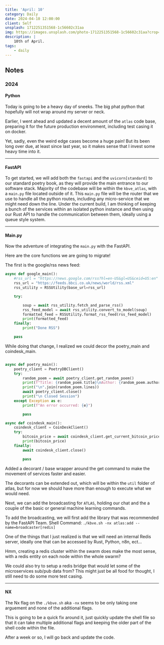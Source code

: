 ```yaml
---
title: 'April: 10'
category: Daily
date: 2024-04-10 12:00:00
client: Self
unsplash: 1712251351568-1c56602c31aa
img: https://images.unsplash.com/photo-1712251351568-1c56602c31aa?crop=entropy&cs=srgb&fm=jpg&ixid=MnwzNjM5Nzd8MHwxfHJhbmRvbXx8fHx8fHx8fDE2ODE3NDg2ODY&ixlib=rb-4.0.3&q=85
description: |
    10th of April.
tags:
    - daily
---
```




<MDXJS>

## Notes

</MDXJS>


<MDXJS>

### 2024

<MDXJS>

#### Python

Today is going to be a heavy day of sneeks.
The big phat python that hopefully will not wrap around my server or neck.

Earlier, I went ahead and updated a decent amount of the `atlas` code base, preparing it for the future production environment, including test casing it on docker.

Yet, sadly, even the weird edge cases become a huge pain! But its been long over due, at least since last year, so it makes sense that I invest some heavy time into it.

</MDXJS>

---

<MDXJS>

#### FastAPI

To get started, we will add both the `fastapi` and the `uvicorn[standard]` to our standard poetry book, as they will provide the main entrance to our software stack.
Majority of the codebase will be within the `kbve_atlas`, with a `main.py` file located outside of it.
This `main.py` file will be the router that we use to handle all the python routes, including any micro-service that we might need down the line.
Under the current build, I am thinking of keeping a bunch of the services within an isolated python instance and then using our Rust API to handle the communication between them, ideally using a queue style system.

</MDXJS>

---

<MDXJS>

#### Main.py

Now the adventure of integrating the `main.py` with the FastAPI.

Here are the core functions we are going to migrate!

The first is the google/rss news feed:

```python
async def google_main():
    #rss_url = "https://news.google.com/rss?hl=en-US&gl=US&ceid=US:en"
    rss_url = "https://feeds.bbci.co.uk/news/world/rss.xml"
    rss_utility = RSSUtility(base_url=rss_url)

    try:

        soup = await rss_utility.fetch_and_parse_rss()
        rss_feed_model = await rss_utility.convert_to_model(soup)
        formatted_feed = RSSUtility.format_rss_feed(rss_feed_model)
        print(formatted_feed)
    finally:
        print("Done RSS")

    pass
```

While doing that change, I realized we could decor the poetry_main and coindesk_main.

```python

async def poetry_main():
    poetry_client = PoetryDBClient()
    try:
        random_poem = await poetry_client.get_random_poem()
        print(f"Title: {random_poem.title}\nAuthor: {random_poem.author}\n")
        print("\n".join(random_poem.lines))
        await poetry_client.close()
        print("\n Closed Session")
    except Exception as e:
        print(f"An error occurred: {e}")

        pass

async def coindesk_main():
    coindesk_client = CoinDeskClient()
    try:
        bitcoin_price = await coindesk_client.get_current_bitcoin_price()
        print(bitcoin_price)
    finally:
        await coindesk_client.close()

        pass


```

Added a decorant / base wrapper around the get command to make the movement of services faster and easier.

The decorants can be extended out, which will be within the `util` folder of atlas, but for now we should have more than enough to execute what we would need.

Next, we can add the broadcasting for `ATLAS`, holding our chat and the a couple of the basic or general machine learning commands.

To add the broadcasting, we will first add the library that was recommended by the FastAPI Team.
Shell Command: `./kbve.sh -nx atlas:add --name=broadcaster[redis]`

One of the things that I just realized is that we will need an internal Redis server, ideally one that can be accessed by Rust, Python, n8n, ect...

Hmm, creating a redis cluster within the swarm does make the most sense, with a redis entity on each node within the whole swarm?

We could also try to setup a redis bridge that would let some of the microservices sub/pub data from? This might just be all food for thought, I still need to do some more test casing.


</MDXJS>

---

<MDXJS>

#### NX

The Nx flag on the `./kbve.sh` aka `-nx` seems to be only taking one arguement and none of the additional flags.

This is going to be a quick fix around it, just quickly update the shell file so that it can take multiple additional flags and keeping the older part of the shell code within the file.

After a week or so, I will go back and update the code.

</MDXJS>

</MDXJS>